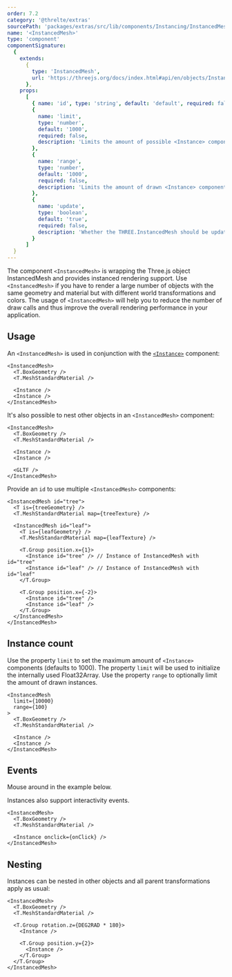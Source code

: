 ```yaml
---
order: 7.2
category: '@threlte/extras'
sourcePath: 'packages/extras/src/lib/components/Instancing/InstancedMesh.svelte'
name: '<InstancedMesh>'
type: 'component'
componentSignature:
  {
    extends:
      {
        type: 'InstancedMesh',
        url: 'https://threejs.org/docs/index.html#api/en/objects/InstancedMesh'
      },
    props:
      [
        { name: 'id', type: 'string', default: 'default', required: false },
        {
          name: 'limit',
          type: 'number',
          default: '1000',
          required: false,
          description: 'Limits the amount of possible <Instance> components.'
        },
        {
          name: 'range',
          type: 'number',
          default: '1000',
          required: false,
          description: 'Limits the amount of drawn <Instance> components.'
        },
        {
          name: 'update',
          type: 'boolean',
          default: 'true',
          required: false,
          description: 'Whether the THREE.InstancedMesh should be updated.'
        }
      ]
  }
---
```


The component `<InstancedMesh>` is wrapping the Three.js object InstancedMesh and provides instanced rendering support. Use `<InstancedMesh>` if you have to render a large number of objects with the same geometry and material but with different world transformations and colors. The usage of `<InstancedMesh>` will help you to reduce the number of draw calls and thus improve the overall rendering performance in your application.

<Example path="extras/instanced-mesh/simple" />

## Usage

An `<InstancedMesh>` is used in conjunction with the [`<Instance>`](/docs/reference/extras/instance) component:

```svelte
<InstancedMesh>
  <T.BoxGeometry />
  <T.MeshStandardMaterial />

  <Instance />
  <Instance />
</InstancedMesh>
```

It's also possible to nest other objects in an `<InstancedMesh>` component:

```svelte
<InstancedMesh>
  <T.BoxGeometry />
  <T.MeshStandardMaterial />

  <Instance />
  <Instance />

  <GLTF />
</InstancedMesh>
```

Provide an `id` to use multiple `<InstancedMesh>` components:

```svelte
<InstancedMesh id="tree">
  <T is={treeGeometry} />
  <T.MeshStandardMaterial map={treeTexture} />

  <InstancedMesh id="leaf">
    <T is={leafGeometry} />
    <T.MeshStandardMaterial map={leafTexture} />

    <T.Group position.x={1}>
      <Instance id="tree" /> // Instance of InstancedMesh with id="tree"
      <Instance id="leaf" /> // Instance of InstancedMesh with id="leaf"
    </T.Group>

    <T.Group position.x={-2}>
      <Instance id="tree" />
      <Instance id="leaf" />
    </T.Group>
  </InstancedMesh>
</InstancedMesh>
```

## Instance count

Use the property `limit` to set the maximum amount of `<Instance>` components (defaults to 1000). The property `limit` will be used to initialize the internally used Float32Array. Use the property `range` to optionally limit the amount of drawn instances.

```svelte {2,3}+
<InstancedMesh
  limit={10000}
  range={100}
>
  <T.BoxGeometry />
  <T.MeshStandardMaterial />

  <Instance />
  <Instance />
</InstancedMesh>
```

## Events

Mouse around in the example below.

<Example path="extras/instanced-mesh/colors" />

Instances also support interactivity events.

```svelte {5}
<InstancedMesh>
  <T.BoxGeometry />
  <T.MeshStandardMaterial />

  <Instance onclick={onClick} />
</InstancedMesh>
```

## Nesting

Instances can be nested in other objects and all parent transformations apply as usual:

```svelte
<InstancedMesh>
  <T.BoxGeometry />
  <T.MeshStandardMaterial />

  <T.Group rotation.z={DEG2RAD * 180}>
    <Instance />

    <T.Group position.y={2}>
      <Instance />
    </T.Group>
  </T.Group>
</InstancedMesh>
```
